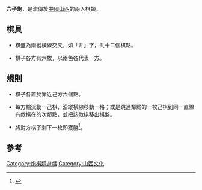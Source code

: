 '''六子炮'''，是流傳於[[中國|中國]][[山西|山西]]的兩人棋類。

== 棋具 ==

*棋盤為兩縱橫線交叉，如「井」字，共十二個棋點。

*棋子各方有六枚，以兩色各代表一方。

== 規則==

*棋子各置於靠近己方六個點。

*每方輪流動一己棋，沿縱橫線移動一格；或是跳過鄰點的一枚己棋到同一直線有敵棋在的次鄰點，並把該敵棋移出棋盤。

*將對方棋子剩下一枚即獲勝<ref>{{Cite web |url=http://www.qikan.com.cn/Article/sxwx/sxwx200707/sxwx20070718.html |title=房光：〈几种农民的“棋”〉，《山西文学》，2007年第7期 |accessdate=2013-06-29 |archive-date=2016-03-05 |archive-url=https://web.archive.org/web/20160305082809/http://www.qikan.com.cn/Article/sxwx/sxwx200707/sxwx20070718.html |dead-url=no }}</ref>。

== 參考 ==
{{Reflist}}

[[Category:炮棋類遊戲|Category:炮棋類遊戲]]
[[Category:山西文化|Category:山西文化]]